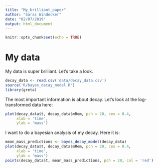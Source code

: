 ```yaml
---
title: "My_brilliant_paper"
author: "Saras Windecker"
date: "02/07/2019"
output: html_document
---
```


```r
knitr::opts_chunk$set(echo = TRUE)
```

# My data

My data is super brilliant. Let's take a look. 

```r
decay_data <- read.csv('data/decay_data.csv')
source('R/bayes_decay_model.R')
library(greta)
```

The most important information is about decay. Let's look at the log-transformed data here:

```r
plot(decay_data$t, decay_data$mRem, pch = 20, cex = 0.4, 
     xlab = 'time', 
     ylab = 'mass')
```

I want to do a bayesian analysis of my decay. Here it is:

```r
mean_mass_predictions <- bayes_decay_model(decay_data)
plot(decay_data$t, decay_data$mRem, pch = 20, cex = 0.4, 
     xlab = 'time', 
     ylab = 'mass')
points(decay_data$t, mean_mass_predictions, pch = 20, col = 'red')
```


